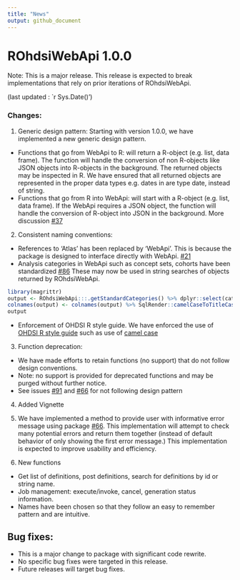 ```yaml
---
title: "News"
output: github_document
---
```


# ROhdsiWebApi 1.0.0

Note: This is a major release. This release is expected to break implementations that rely on prior iterations of ROhdsiWebApi. 

(last updated : `r Sys.Date()')


### Changes:

1. Generic design pattern: Starting with version 1.0.0, we have implemented a new generic design pattern.  
+ Functions that go from WebApi to R: will return a R-object (e.g. list, data frame). The function will handle the conversion of non R-objects like JSON objects into R-objects in the background. The returned objects may be inspected in R. We have ensured that all returned objects are represented in the proper data types e.g. dates in are type date, instead of string.
+ Functions that go from R into WebApi: will start with a R-object (e.g. list, data frame). If the WebApi requires a JSON object, the function will handle the conversion of R-object into JSON in the background. 
More discussion [#37](https://github.com/OHDSI/ROhdsiWebApi/issues/37)

2. Consistent naming conventions: 
+ References to 'Atlas' has been replaced by 'WebApi'. This is because the package is designed to interface directly with WebApi. [ #21](https://github.com/OHDSI/ROhdsiWebApi/issues/21)
+ Analysis categories in WebApi such as concept sets, cohorts have been standardized [#86](https://github.com/OHDSI/ROhdsiWebApi/issues/86) These may now be used in string searches of objects returned by ROhdsiWebApi. 

```r
library(magrittr) 
output <- ROhdsiWebApi:::.getStandardCategories() %>% dplyr::select(categoryFirstUpper) %>% dplyr::rename(Category = categoryFirstUpper) %>% dplyr::arrange()
colnames(output) <- colnames(output) %>% SqlRender::camelCaseToTitleCase()
output
```

  - Enforcement of OHDSI R style guide. We have enforced the use of [OHDSI R style guide](https://ohdsi.github.io/MethodsLibrary/codeStyle.html#ohdsi_code_style_for_r) such as use of [camel case](https://github.com/OHDSI/ROhdsiWebApi/issues/22)
  
3. Function deprecation: 
- We have made efforts to retain functions (no support) that do not follow design conventions.
- Note: no support is provided for deprecated functions and may be purged without further notice.
- See issues [#91](https://github.com/OHDSI/ROhdsiWebApi/issues/91) and [#66](https://github.com/OHDSI/ROhdsiWebApi/issues/66) for not following design pattern 

4. Added Vignette

5. We have implemented a method to provide user with informative error message using package [#66](https://github.com/OHDSI/ROhdsiWebApi/issues/56). This implementation will attempt to check many potential errors and return them together (instead of default behavior of only showing the first error message.) This implementation is expected to improve usability and efficiency.

6. New functions
- Get list of definitions, post definitions, search for definitions by id or string name.
- Job management: execute/invoke, cancel, generation status information.
- Names have been chosen so that they follow an easy to remember pattern and are intuitive.


## Bug fixes: 
- This is a major change to package with significant code rewrite.
- No specific bug fixes were targeted in this release.
- Future releases will target bug fixes.
